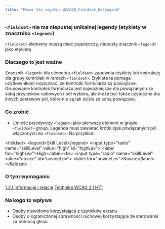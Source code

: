 ```yaml
---
title: "Pomoc dla reguły: WCAG20_Fieldset_HasLegend"
---
```


<div className="toolHelp">
<Row>
<Column colLg={16} colMd={8} colSm={4} className="toolHead">

### `<fieldset>` nie ma niepustej unikalnej legendy (etykiety w znaczniku `<legend>`)


<div id="locLevel"></div>

`<fieldset>` elementy muszą mieć pojedynczy, niepusty  znacznik `<legend>` jako etykietę

</Column>
</Row>
<Row>
<Column colLg={11} colMd={5} colSm={4} className="toolMain">

### Dlaczego to jest ważne

Znacznik `<legend>` dla elementu `<fieldset>` zapewnia etykietę lub instrukcję dla grupy kontrolek w ramach `<fieldset>`. Etykieta ta pomaga użytkownikom rozpoznać, że kontrolki formularza są powiązane. Grupowanie kontrolek formularza jest najważniejsze dla powiązanych ze sobą przycisków radiowych i pól wyboru, ale może być także użyteczne dla innych zestawów pól, które nie są tak ściśle ze sobą powiązane.


<div id="locSnippet"></div>

### Co zrobić

 * Umieść pojedynczy `<legend>` jako pierwszy element w grupie `<fieldset>` group. Legenda musi zawierać krótki opis powiązanych pól włączonych do `<fieldset>`.
Na przykład:

<CodeSnippet type="multi" light={true}>&lt;fieldset&gt;
       &lt;legend&gt;Skill Level&lt;/legend&gt;
       &lt;input type="radio" name="skillLevel" value="high" id="highLev"&gt;
       &lt;label for="highLev"&gt;High&lt;/label&gt;&lt;br&gt;
       &lt;input type="radio" name="skillLevel" value="novice" id="noviceLev"&gt;
       &lt;label for="noviceLev"&gt;Novice&lt;/label&gt;
&lt;/fieldset&gt;</CodeSnippet>

</Column>
<Column colLg={5} colMd={3} colSm={4} className="toolLeft">

### O tym wymaganiu

[1.3.1 Informacje i relacje](https://www.ibm.com/able/guidelines/ci162/info_and_relationships.html)
[Technika WCAG 2.1 H71](https://www.w3.org/WAI/WCAG21/Techniques/html/H71)

### Na kogo to wpływa

* Osoby niewidome korzystające z czytników ekranu
* Osoby o ograniczonej sprawności ruchowej korzystające ze sterowania za pomocą głosu

</Column>
</Row>
</div>
